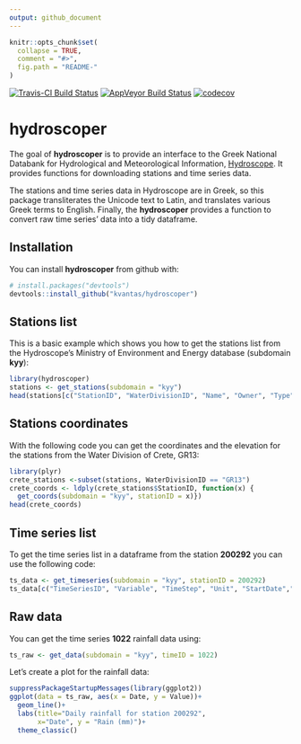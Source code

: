 ```yaml
---
output: github_document
---
```


<!-- README.md is generated from README.Rmd. Please edit that file -->

```r
knitr::opts_chunk$set(
  collapse = TRUE,
  comment = "#>",
  fig.path = "README-"
)
```

[![Travis-CI Build Status](https://travis-ci.org/kvantas/hydroscoper.svg?branch=master)](https://travis-ci.org/kvantas/hydroscoper)
[![AppVeyor Build Status](https://ci.appveyor.com/api/projects/status/github/kvantas/hydroscoper?branch=master&svg=true)](https://ci.appveyor.com/project/kvantas/hydroscoper)
[![codecov](https://codecov.io/github/kvantas/hydroscoper/branch/master/graphs/badge.svg)](https://codecov.io/gh/kvantas/hydroscoper) 

# hydroscoper

The goal of **hydroscoper** is to provide an interface to the Greek National Databank for Hydrological and Meteorological Information, [Hydroscope](<http://www.hydroscope.gr/>). It provides functions for downloading stations and time series data.

The stations and time series data in Hydroscope are in Greek, so this package transliterates the Unicode text to Latin, and translates various Greek terms to English. Finally, the **hydroscoper** provides a function to convert raw time series' data into a tidy dataframe.

## Installation

You can install **hydroscoper** from github with:

```r
# install.packages("devtools")
devtools::install_github("kvantas/hydroscoper")
```

## Stations list

This is a basic example which shows you how to get the stations list from the Hydroscope's Ministry of Environment and Energy database (subdomain **kyy**):

```r
library(hydroscoper)
stations <- get_stations(subdomain = "kyy")
head(stations[c("StationID", "WaterDivisionID", "Name", "Owner", "Type")])
```


## Stations coordinates

With the following code you can get the coordinates and the elevation for the stations from the Water Division of Crete, GR13:

```r
library(plyr)
crete_stations <-subset(stations, WaterDivisionID == "GR13")
crete_coords <- ldply(crete_stations$StationID, function(x) {
  get_coords(subdomain = "kyy", stationID = x)})
head(crete_coords)
```

## Time series list

To get the time series list in a dataframe from the station **200292** you can use the following code:

```r

ts_data <- get_timeseries(subdomain = "kyy", stationID = 200292)
ts_data[c("TimeSeriesID", "Variable", "TimeStep", "Unit", "StartDate","EndDate")]
```

## Raw data

You can get the time series **1022** rainfall data using:
```r
ts_raw <- get_data(subdomain = "kyy", timeID = 1022)
```

Let's create a plot for the rainfall data:
```r
suppressPackageStartupMessages(library(ggplot2))
ggplot(data = ts_raw, aes(x = Date, y = Value))+
  geom_line()+
  labs(title="Daily rainfall for station 200292",
       x="Date", y = "Rain (mm)")+
  theme_classic()

```

